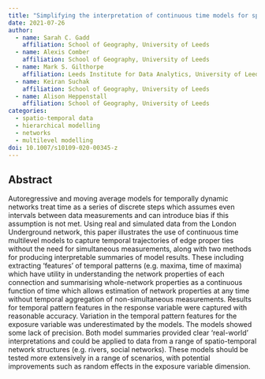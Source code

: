 ```yaml
---
title: "Simplifying the interpretation of continuous time models for spatio-temporal networks"
date: 2021-07-26
author:
  - name: Sarah C. Gadd
    affiliation: School of Geography, University of Leeds
  - name: Alexis Comber
    affiliation: School of Geography, University of Leeds
  - name: Mark S. Gilthorpe
    affiliation: Leeds Institute for Data Analytics, University of Leeds
  - name: Keiran Suchak
    affiliation: School of Geography, University of Leeds
  - name: Alison Heppenstall
    affiliation: School of Geography, University of Leeds
categories: 
  - spatio-temporal data
  - hierarchical modelling
  - networks
  - multilevel modelling
doi: 10.1007/s10109-020-00345-z
---
```


## Abstract

Autoregressive and moving average models for temporally dynamic networks treat time as a series of discrete steps which assumes even intervals between data measurements and can introduce bias if this assumption is not met. Using real and simulated data from the London Underground network, this paper illustrates the use of continuous time multilevel models to capture temporal trajectories of edge proper ties without the need for simultaneous measurements, along with two methods for producing interpretable summaries of model results. These including extracting ‘features’ of temporal patterns (e.g. maxima, time of maxima) which have utility in understanding the network properties of each connection and summarising whole-network properties as a continuous function of time which allows estimation of network properties at any time without temporal aggregation of non-simultaneous measurements. Results for temporal pattern features in the response variable were captured with reasonable accuracy. Variation in the temporal pattern features for the exposure variable was underestimated by the models. The models showed some lack of precision. Both model summaries provided clear ‘real-world’ interpretations and could be applied to data from a range of spatio-temporal network structures (e.g. rivers, social networks). These models should be tested more extensively in a range of scenarios, with potential improvements such as random effects in the exposure variable dimension.

